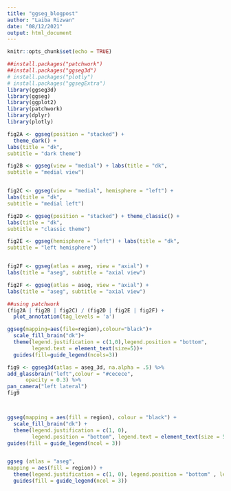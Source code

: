 ```yaml
---
title: "ggseg_blogpost"
author: "Laiba Rizwan"
date: "08/12/2021"
output: html_document
---
```


```r
knitr::opts_chunk$set(echo = TRUE)
```


```r
##install.packages("patchwork")
##install.packages("ggseg3d")
# install.packages("plotly")
# install.packages("ggsegExtra")
library(ggseg3d)
library(ggseg)
library(ggplot2)
library(patchwork)
library(dplyr)
library(plotly)

```

```r

fig2A <- ggseg(position = "stacked") + 
  theme_dark() +
labs(title = "dk",
subtitle = "dark theme")

fig2B <- ggseg(view = "medial") + labs(title = "dk",
subtitle = "medial view")


fig2C <- ggseg(view = "medial", hemisphere = "left") +
labs(title = "dk",
subtitle = "medial left")

fig2D <- ggseg(position = "stacked") + theme_classic() +
labs(title = "dk",
subtitle = "classic theme")

fig2E <- ggseg(hemisphere = "left") + labs(title = "dk",
subtitle = "left hemisphere")


fig2F <- ggseg(atlas = aseg, view = "axial") +
labs(title = "aseg", subtitle = "axial view")

fig2F <- ggseg(atlas = aseg, view = "axial") +
labs(title = "aseg", subtitle = "axial view")

##using patchwork
(fig2A | fig2B | fig2C) / (fig2D | fig2E | fig2F) +
  plot_annotation(tag_levels = 'a')

ggseg(mapping=aes(file=region),colour="black")+
  scale_fill_brain("dk")+
  theme(legend.justification = c(1,0),legend.position = "bottom",
        legend.text = element_text(size=5))+
  guides(fill=guide_legend(ncols=3))

fig9 <- ggseg3d(atlas = aseg_3d, na.alpha = .5) %>% 
add_glassbrain("left",colour = "#cecece",
      opacity = 0.3) %>% 
pan_camera("left lateral")
fig9



ggseg(mapping = aes(fill = region), colour = "black") +
  scale_fill_brain("dk") +
  theme(legend.justification = c(1, 0),
        legend.position = "bottom", legend.text = element_text(size = 5)) +
guides(fill = guide_legend(ncol = 3))


ggseg (atlas = "aseg",
mapping = aes(fill = region)) +
  theme(legend.justification = c(1, 0), legend.position = "bottom" , legend.text = element_text(size = 5)) +
  guides(fill = guide_legend(ncol = 3))
                                 
```
